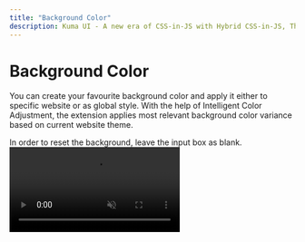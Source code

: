 ```yaml
---
title: "Background Color"
description: Kuma UI - A new era of CSS-in-JS with Hybrid CSS-in-JS, Theming and Universal UI Components
---
```



# Background Color

You can create your favourite background color and apply it either to specific website or as global style.
With the help of Intelligent Color Adjustment, the extension applies most relevant background color variance based on current website theme.

<Callout type="info">
  In order to reset the background, leave the input box as blank.
</Callout>

<br/>

<video className="rounded-lg" muted controls loop playsinline src="/custom-style/change-background.webm" />